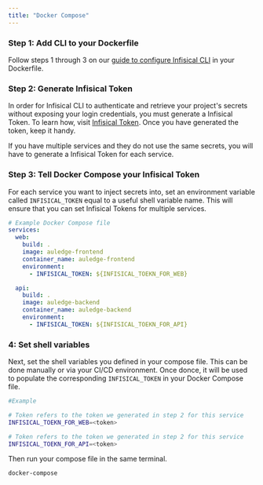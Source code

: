 ```yaml
---
title: "Docker Compose"
---
```


### Step 1: Add CLI to your Dockerfile
Follow steps 1 through 3 on our [guide to configure Infisical CLI](/docker) in your Dockerfile. 

### Step 2: Generate Infisical Token
In order for Infisical CLI to authenticate and retrieve your project's secrets without exposing your login credentials, you must generate a Infisical Token.
To learn how, visit [Infisical Token](../getting-started/cli/infisical-token). Once you have generated the token, keep it handy. 

<Info>
If you have multiple services and they do not use the same secrets, you will have to generate a Infisical Token for each service.
</Info>

### Step 3: Tell Docker Compose your Infisical Token
For each service you want to inject secrets into, set an environment variable called `INFISICAL_TOKEN` equal to a useful shell variable name.
This will ensure that you can set Infisical Tokens for multiple services. 


```yaml
# Example Docker Compose file
services:
  web:
    build: .
    image: auledge-frontend
    container_name: auledge-frontend
    environment:
      - INFISICAL_TOKEN: ${INFISICAL_TOEKN_FOR_WEB}

  api:
    build: .
    image: auledge-backend
    container_name: auledge-backend
    environment:
      - INFISICAL_TOKEN: ${INFISICAL_TOEKN_FOR_API}

```
### 4: Set shell variables
Next, set the shell variables you defined in your compose file. This can be done manually or via your CI/CD environment. Once donce, it will be used to populate the corresponding `INFISICAL_TOKEN`
in your Docker Compose file. 

``` bash
#Example

# Token refers to the token we generated in step 2 for this service
INFISICAL_TOEKN_FOR_WEB=<token>

# Token refers to the token we generated in step 2 for this service
INFISICAL_TOEKN_FOR_API=<token>
```

Then run your compose file in the same terminal. 

```bash 
docker-compose
```

